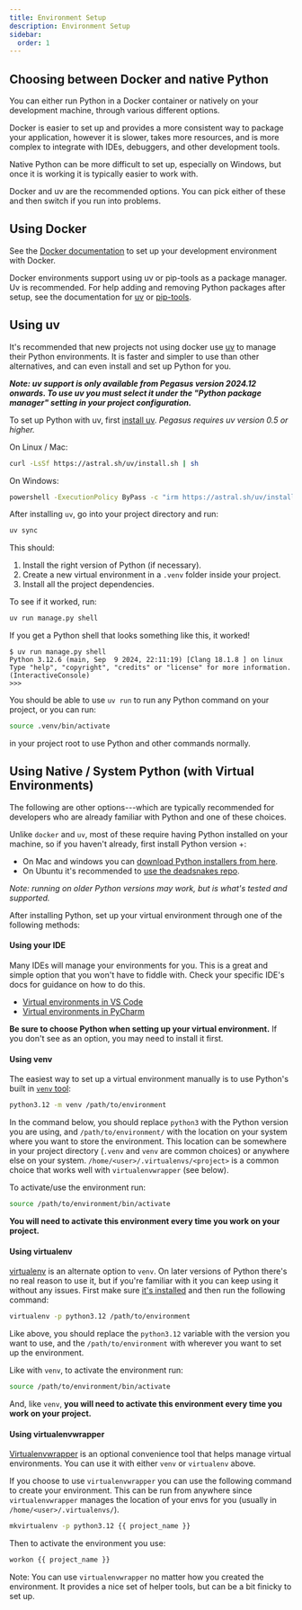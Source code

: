 ```yaml
---
title: Environment Setup
description: Environment Setup
sidebar:
  order: 1
---
```



## Choosing between Docker and native Python

You can either run Python in a Docker container or natively on your development machine,
through various different options.

Docker is easier to set up and provides a more consistent way to package your application,
however it is slower, takes more resources, and is more complex to integrate with IDEs, debuggers,
and other development tools.

Native Python can be more difficult to set up, especially on Windows, but once it is working it
is typically easier to work with.

Docker and uv are the recommended options.
You can pick either of these and then switch if you run into problems.

## Using Docker

See the [Docker documentation](/docker) to set up your development environment with Docker.

Docker environments support using uv or pip-tools as a package manager. Uv is recommended.
For help adding and removing Python packages after setup, see the documentation for
[uv](/python/uv) or [pip-tools](/python/packages).

## Using uv

It's recommended that new projects not using docker use [uv](https://docs.astral.sh/uv/) to manage their Python environments.
It is faster and simpler to use than other alternatives, and can even install
and set up Python for you.

***Note: uv support is only available from Pegasus version 2024.12 onwards.
To use uv you must select it under the "Python package manager" setting in your project configuration.***

To set up Python with uv, first [install uv](https://docs.astral.sh/uv/getting-started/installation/).
*Pegasus requires uv version 0.5 or higher.*

On Linux / Mac:

```bash
curl -LsSf https://astral.sh/uv/install.sh | sh
```

On Windows:

```bash
powershell -ExecutionPolicy ByPass -c "irm https://astral.sh/uv/install.ps1 | iex"
```

After installing `uv`, go into your project directory and run:

```bash
uv sync
```

This should:

1. Install the right version of Python (if necessary).
2. Create a new virtual environment in a `.venv` folder inside your project.
3. Install all the project dependencies.

To see if it worked, run:

```bash
uv run manage.py shell
```

If you get a Python shell that looks something like this, it worked!

```
$ uv run manage.py shell
Python 3.12.6 (main, Sep  9 2024, 22:11:19) [Clang 18.1.8 ] on linux
Type "help", "copyright", "credits" or "license" for more information.
(InteractiveConsole)
>>>
```

You should be able to use `uv run` to run any Python command on your project, or you can run:

```bash
source .venv/bin/activate
```

in your project root to use Python and other commands normally.

## Using Native / System Python (with Virtual Environments)

The following are other options---which are typically recommended for developers
who are already familiar with Python and one of these choices.

Unlike `docker` and `uv`, most of these require having Python installed on your machine,
so if you haven't already, first install Python version <PythonVersion/>+:

- On Mac and windows you can [download Python <PythonVersion/> installers from here](https://www.python.org/downloads/).
- On Ubuntu it's recommended to [use the deadsnakes repo](https://www.debugpoint.com/install-python-3-12-ubuntu/).

*Note: running on older Python versions may work, but <PythonVersion/> is what's tested and supported.*

After installing Python, set up your virtual environment through one of the following methods:

#### Using your IDE

Many IDEs will manage your environments for you.
This is a great and simple option that you won't have to fiddle with.
Check your specific IDE's docs for guidance on how to do this.

- [Virtual environments in VS Code](https://code.visualstudio.com/docs/python/environments)
- [Virtual environments in PyCharm](https://www.jetbrains.com/help/pycharm/creating-virtual-environment.html)

**Be sure to choose Python <PythonVersion/> when setting up your virtual environment.**
If you don't see <PythonVersion/> as an option, you may need to install it first.

#### Using venv

The easiest way to set up a virtual environment manually is to use Python's built in
[`venv` tool](https://docs.python.org/3/library/venv.html#module-venv):

```bash
python3.12 -m venv /path/to/environment
```

In the command below, you should replace `python3` with the Python version you are using, and
`/path/to/environment/` with the location on your system where you want to store the environment.
This location can be somewhere in your project directory (`.venv` and `venv` are common choices)
or anywhere else on your system.
`/home/<user>/.virtualenvs/<project>` is a common choice that works well with `virtualenvwrapper` (see below).

To activate/use the environment run:

```bash
source /path/to/environment/bin/activate
```

**You will need to activate this environment every time you work on your project.**

#### Using virtualenv

[virtualenv](https://virtualenv.pypa.io/en/stable/) is an alternate option to `venv`.
On later versions of Python there's no real reason to use it, but if you're familiar with it
you can keep using it without any issues.
First make sure [it's installed](https://virtualenv.pypa.io/en/stable/installation.html)
and then run the following command:

```bash
virtualenv -p python3.12 /path/to/environment
```

Like above, you should replace the `python3.12` variable with the version you want to use,
and the `/path/to/environment` with wherever you want to set up the environment.

Like with `venv`, to activate the environment run:

```bash
source /path/to/environment/bin/activate
```

And, like `venv`, **you will need to activate this environment every time you work on your project.**

#### Using virtualenvwrapper

[Virtualenvwrapper](https://virtualenvwrapper.readthedocs.io/en/latest/) is an optional convenience
tool that helps manage virtual environments.
You can use it with either `venv` or `virtualenv` above.

If you choose to use `virtualenvwrapper` you can use the following command to create your environment.
This can be run from anywhere since `virtualenvwrapper` manages the location of your envs for you
(usually in `/home/<user>/.virtualenvs/`).

```bash
mkvirtualenv -p python3.12 {{ project_name }}
```

Then to activate the environment you use:

```bash
workon {{ project_name }}
```

Note: You can use `virtualenvwrapper` no matter how you created the environment.
It provides a nice set of helper tools, but can be a bit finicky to set up.
